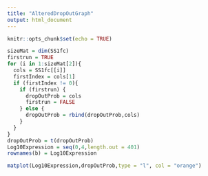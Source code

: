 ```yaml
---
title: "AlteredDropOutGraph"
output: html_document
---
```


```r
knitr::opts_chunk$set(echo = TRUE)
```

```r
sizeMat = dim(SS1fc)
firstrun = TRUE
for (i in 1:sizeMat[2]){
  cols = SS1fc[[i]]
  firstIndex = cols[1]
  if (firstIndex != 0){
    if (firstrun) {
      dropOutProb = cols
      firstrun = FALSE
    } else {
      dropOutProb = rbind(dropOutProb,cols)
    }
  }
}
dropOutProb = t(dropOutProb)
Log10Expression = seq(0,4,length.out = 401)
rownames(b) = Log10Expression
```

```r
matplot(Log10Expression,dropOutProb,type = "l", col = "orange")
```